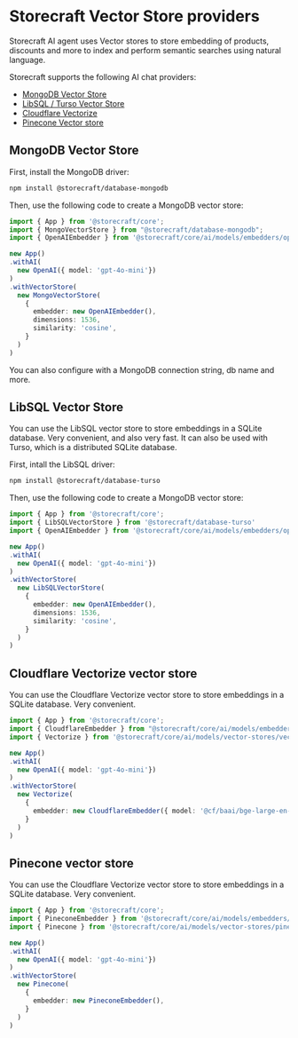 # Storecraft Vector Store providers

Storecraft AI agent uses Vector stores to store embedding of products, discounts and more to index and perform semantic searches using natural language.

Storecraft supports the following AI chat providers:
- [MongoDB Vector Store](https://mongodb.com/)
- [LibSQL / Turso Vector Store](https://www.google.com/)
- [Cloudflare Vectorize](https://cloudflare.com/)
- [Pinecone Vector store](https://pinecone.com/)

## MongoDB Vector Store

First, install the MongoDB driver:

```bash
npm install @storecraft/database-mongodb
```

Then, use the following code to create a MongoDB vector store:

```ts
import { App } from '@storecraft/core';
import { MongoVectorStore } from "@storecraft/database-mongodb";
import { OpenAIEmbedder } from '@storecraft/core/ai/models/embedders/openai';

new App()
.withAI(
  new OpenAI({ model: 'gpt-4o-mini'})
)
.withVectorStore(
  new MongoVectorStore(
    {
      embedder: new OpenAIEmbedder(),
      dimensions: 1536,
      similarity: 'cosine',
    }
  )
)
```

You can also configure with a MongoDB connection string, db name and more.

## LibSQL Vector Store

You can use the LibSQL vector store to store embeddings in a SQLite database. Very convenient,
and also very fast. It can also be used with Turso, which is a distributed SQLite database.

First, intall the LibSQL driver:

```bash
npm install @storecraft/database-turso
```

Then, use the following code to create a MongoDB vector store:

```ts
import { App } from '@storecraft/core';
import { LibSQLVectorStore } from '@storecraft/database-turso'
import { OpenAIEmbedder } from '@storecraft/core/ai/models/embedders/openai';

new App()
.withAI(
  new OpenAI({ model: 'gpt-4o-mini'})
)
.withVectorStore(
  new LibSQLVectorStore(
    {
      embedder: new OpenAIEmbedder(),
      dimensions: 1536,
      similarity: 'cosine',
    }
  )
)
```

## Cloudflare Vectorize vector store

You can use the Cloudflare Vectorize vector store to store embeddings in a SQLite database. Very convenient.

```ts
import { App } from '@storecraft/core';
import { CloudflareEmbedder } from "@storecraft/core/ai/models/embedders/cloudflare";
import { Vectorize } from '@storecraft/core/ai/models/vector-stores/vectorize';

new App()
.withAI(
  new OpenAI({ model: 'gpt-4o-mini'})
)
.withVectorStore(
  new Vectorize(
    {
      embedder: new CloudflareEmbedder({ model: '@cf/baai/bge-large-en-v1.5'}),
    }
  )
)
```

## Pinecone vector store

You can use the Cloudflare Vectorize vector store to store embeddings in a SQLite database. Very convenient.

```ts
import { App } from '@storecraft/core';
import { PineconeEmbedder } from '@storecraft/core/ai/models/embedders/pinecone';
import { Pinecone } from '@storecraft/core/ai/models/vector-stores/pinecone';

new App()
.withAI(
  new OpenAI({ model: 'gpt-4o-mini'})
)
.withVectorStore(
  new Pinecone(
    {
      embedder: new PineconeEmbedder(),
    }
  )
)
```
